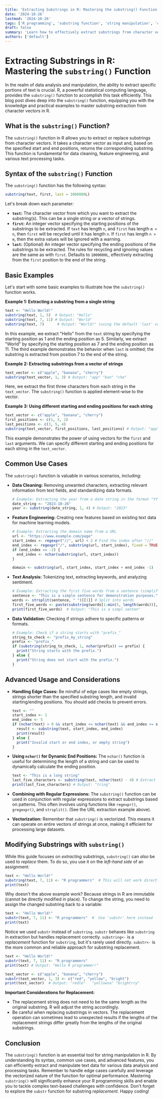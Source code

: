 ```yaml
---
title: 'Extracting Substrings in R: Mastering the substring() Function'
date: '2024-10-26'
lastmod: '2024-10-26'
tags: ['R programming', 'substring function', 'string manipulation', 'character vectors', 'text processing', 'data cleaning', 'data analysis']
draft: false
summary: 'Learn how to effectively extract substrings from character vectors in R using the powerful `substring()` function. This comprehensive guide covers syntax, examples, common use cases, and best practices for string manipulation in R.'
authors: ['default']
---
```


# Extracting Substrings in R: Mastering the `substring()` Function

In the realm of data analysis and manipulation, the ability to extract specific portions of text is crucial. R, a powerful statistical computing language, provides the `substring()` function to accomplish this task efficiently. This blog post dives deep into the `substring()` function, equipping you with the knowledge and practical examples to master substring extraction from character vectors in R.

## What is the `substring()` Function?

The `substring()` function in R allows you to extract or replace substrings from character vectors. It takes a character vector as input and, based on the specified start and end positions, returns the corresponding substring. This function is fundamental for data cleaning, feature engineering, and various text processing tasks.

## Syntax of the `substring()` Function

The `substring()` function has the following syntax:

```R
substring(text, first, last = 1000000L)
```

Let's break down each parameter:

*   **`text`:** The character vector from which you want to extract the substring(s).  This can be a single string or a vector of strings.
*   **`first`:** An integer vector specifying the starting positions of the substrings to be extracted.  If `text` has length `n`, and `first` has length `m < n`, then `first` will be recycled until it has length `n`.  If `first` has length `n > m`, then the extra values will be ignored with a warning.
*   **`last`:** (Optional) An integer vector specifying the ending positions of the substrings to be extracted.  The rules for recycling and ignoring values are the same as with `first`. Defaults to `1000000L`, effectively extracting from the `first` position to the end of the string.

## Basic Examples

Let's start with some basic examples to illustrate how the `substring()` function works.

**Example 1: Extracting a substring from a single string**

```R
text <- "Hello World!"
substring(text, 1, 5)  # Output: "Hello"
substring(text, 7, 11) # Output: "World"
substring(text, 7)      # Output: "World!" (using the default 'last' value)
```

In this example, we extract "Hello" from the `text` string by specifying the starting position as 1 and the ending position as 5.  Similarly, we extract "World" by specifying the starting position as 7 and the ending position as 11.  The third example demonstrates the behavior when `last` is omitted; the substring is extracted from position 7 to the end of the string.

**Example 2: Extracting substrings from a vector of strings**

```R
text_vector <- c("apple", "banana", "cherry")
substring(text_vector, 1, 3) # Output: "app" "ban" "che"
```

Here, we extract the first three characters from each string in the `text_vector`. The `substring()` function is applied element-wise to the vector.

**Example 3:  Using different starting and ending positions for each string**

```R
text_vector <- c("apple", "banana", "cherry")
first_positions <- c(1, 3, 2)
last_positions <- c(3, 5, 4)
substring(text_vector, first_positions, last_positions) # Output: "app" "nan" "her"
```

This example demonstrates the power of using vectors for the `first` and `last` arguments. We can specify different starting and ending positions for each string in the `text_vector`.

## Common Use Cases

The `substring()` function is valuable in various scenarios, including:

*   **Data Cleaning:** Removing unwanted characters, extracting relevant information from text fields, and standardizing data formats.

    ```R
    # Example: Extracting the year from a date string in the format "YYYY-MM-DD"
    date_string <- "2023-10-26"
    year <- substring(date_string, 1, 4) # Output: "2023"
    ```

*   **Feature Engineering:** Creating new features based on existing text data for machine learning models.

    ```R
    # Example: Extracting the domain name from a URL
    url <- "https://www.example.com/page"
    start_index <- regexpr("//", url) + 2 # Find the index after "//"
    end_index <- regexpr("/", substring(url, start_index), fixed = TRUE) - 1 # Find the index of the next "/"
    if (end_index == -2) {
      end_index <- nchar(substring(url, start_index))
    }

    domain <- substring(url, start_index, start_index + end_index -1)  # Output: "www.example.com"
    ```

*   **Text Analysis:** Tokenizing text, extracting keywords, and analyzing sentiment.

    ```R
    # Example: Extracting the first five words from a sentence (simplified - doesn't handle punctuation perfectly)
    sentence <- "This is a simple sentence for demonstration purposes."
    words <- strsplit(sentence, " ")[[1]] # Split into words
    first_five_words <- paste(substring(words[1:min(5, length(words))], 1, 10), collapse = " ") # Extract the first 10 chars of the first 5 words
    print(first_five_words)  # Output: "This is a simpl senten"
    ```

*   **Data Validation:** Checking if strings adhere to specific patterns or formats.

    ```R
    # Example: Check if a string starts with "prefix_"
    string_to_check <- "prefix_my_string"
    prefix <- "prefix_"
    if (substring(string_to_check, 1, nchar(prefix)) == prefix) {
      print("String starts with the prefix.")
    } else {
      print("String does not start with the prefix.")
    }
    ```

## Advanced Usage and Considerations

*   **Handling Edge Cases:** Be mindful of edge cases like empty strings, strings shorter than the specified substring length, and invalid starting/ending positions. You should add checks to prevent errors.

    ```R
    text <- ""
    start_index <- 1
    end_index <- 5
    if (nchar(text) > 0 && start_index <= nchar(text) && end_index >= start_index){
      result <- substring(text, start_index, end_index)
      print(result)
    } else {
      print("Invalid start or end index, or empty string")
    }
    ```

*   **Using `nchar()` for Dynamic End Positions:** The `nchar()` function is useful for determining the length of a string and can be used to dynamically calculate the ending position.

    ```R
    text <- "This is a long string"
    last_five_characters <- substring(text, nchar(text) - 4) # Extract the last 5 characters
    print(last_five_characters) # Output: "tring"
    ```

*   **Combining with Regular Expressions:** The `substring()` function can be used in conjunction with regular expressions to extract substrings based on patterns.  This often involves using functions like `regexpr()`, `gregexpr()`, and `strsplit()`.  (See the URL extraction example above).

*   **Vectorization:**  Remember that `substring()` is vectorized. This means it can operate on entire vectors of strings at once, making it efficient for processing large datasets.

## Modifying Substrings with `substring()`

While this guide focuses on *extracting* substrings, `substring()` can *also* be used to *replace* them. To do so, you use it on the *left-hand side* of an assignment:

```R
text <- "Hello World!"
substring(text, 7, 11) <- "R programmers"  # This will not work directly!
print(text)
```

Why doesn't the above example work? Because strings in R are immutable (cannot be directly modified in place). To change the string, you need to assign the changed substring back to a variable:

```R
text <- "Hello World!"
substr(text, 7, 11) <- "R programmers"  #  Use 'substr' here instead
print(text)
```

Notice we used `substr` instead of `substring`. `substr` behaves like `substring` in extraction but handles replacement correctly. `substring<-`  is a *replacement* function for `substring`, but it's rarely used directly.  `substr<-` is the more common and reliable approach for substring replacement.

```R
text <- "Hello World!"
substr(text, 7, 11) <- "R programmers"
print(text) # Output: "Hello R programmer!"

text_vector <- c("apple", "banana", "cherry")
substr(text_vector, 1, 3) <- c("red", "yellow", "bright")
print(text_vector)  # Output: "redle"   "yellowna" "brightrry"
```

**Important Considerations for Replacement:**

*   The replacement string does not need to be the same length as the original substring.  R will adjust the string accordingly.
*   Be careful when replacing substrings in vectors. The replacement operation can sometimes lead to unexpected results if the lengths of the replacement strings differ greatly from the lengths of the original substrings.

## Conclusion

The `substring()` function is an essential tool for string manipulation in R. By understanding its syntax, common use cases, and advanced features, you can efficiently extract and manipulate text data for various data analysis and processing tasks. Remember to handle edge cases carefully and leverage the vectorized nature of the function for optimal performance.  Mastering `substring()` will significantly enhance your R programming skills and enable you to tackle complex text-based challenges with confidence. Don't forget to explore the `substr` function for substring *replacement*.  Happy coding!